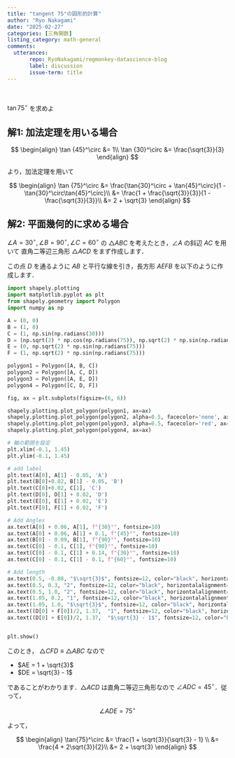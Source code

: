 ```yaml
---
title: "tangent 75°の図形的計算"
author: "Ryo Nakagami"
date: "2025-02-27"
categories: [三角関数]
listing_category: math-general
comments:
  utterances:
       repo: RyoNakagami/regmonkey-datascience-blog
       label: discussion
       issue-term: title
---
```


<div class="blog-custom-border" style="margin-top: 1rem; margin-bottom: 1rem;">
::: {#exr- .custom_problem }
<br>

$\tan {75}^\circ$ を求めよ

:::

</div>

<!--::: {.callout-note collapse="true" icon=false}-->
::: {.callout-note collapse="false" icon=false}
## 解1: 加法定理を用いる場合

$$
\begin{align}
\tan {45}^\circ &= 1\\
\tan {30}^\circ &= \frac{\sqrt{3}}{3}
\end{align}
$$

より，加法定理を用いて

$$
\begin{align}
\tan {75}^\circ
    &= \frac{\tan{30}^\circ + \tan{45}^\circ}{1 - \tan{30}^\circ\tan{45}^\circ}\\
    &= \frac{1 + \frac{\sqrt{3}}{3}}{1 - \frac{\sqrt{3}}{3}}\\
    &= 2 + \sqrt{3}
\end{align}
$$

:::

<!--::: {.callout-note collapse="true" icon=false}-->
::: {.callout-note collapse="false" icon=false}
## 解2: 平面幾何的に求める場合


$\angle A = {30}^\circ, \angle B = {90}^\circ, \angle C = {60}^\circ$ の $\triangle ABC$ を考えたとき，$\angle A$ の斜辺 $AC$ を用いて
直角二等辺三角形 $\triangle ACD$ をまず作成します．

この点 $D$ を通るように $AB$ と平行な線を引き，長方形 $AEFB$ を以下のように作成します．



::: {#fig-plot .center}

```python
import shapely.plotting
import matplotlib.pyplot as plt
from shapely.geometry import Polygon
import numpy as np

A = (0, 0)
B = (1, 0)
C = (1, np.sin(np.radians(30)))
D = (np.sqrt(2) * np.cos(np.radians(75)), np.sqrt(2) * np.sin(np.radians(75)))
E = (0, np.sqrt(2) * np.sin(np.radians(75)))
F = (1, np.sqrt(2) * np.sin(np.radians(75)))

polygon1 = Polygon([A, B, C])
polygon2 = Polygon([A, C, D])
polygon3 = Polygon([A, E, D])
polygon4 = Polygon([C, D, F])

fig, ax = plt.subplots(figsize=(6, 6))

shapely.plotting.plot_polygon(polygon1, ax=ax)
shapely.plotting.plot_polygon(polygon2, alpha=0.5, facecolor='none', ax=ax)
shapely.plotting.plot_polygon(polygon3, alpha=0.5, facecolor='red', ax=ax)
shapely.plotting.plot_polygon(polygon4, ax=ax)

# 軸の範囲を設定
plt.xlim(-0.1, 1.45)
plt.ylim(-0.1, 1.45)

# add label
plt.text(A[0], A[1] - 0.05, 'A')
plt.text(B[0]+0.02, B[1] - 0.05, 'B')
plt.text(C[0]+0.02, C[1], 'C')
plt.text(D[0], D[1] + 0.02, 'D')
plt.text(E[0], E[1] + 0.02, 'E')
plt.text(F[0], F[1] + 0.02, 'F')

# Add Angles
ax.text(A[0] + 0.06, A[1], f"{30}°", fontsize=10)
ax.text(A[0] + 0.06, A[1] + 0.1, f"{45}°", fontsize=10)
ax.text(B[0] - 0.09, B[1], f"{90}°", fontsize=10)
ax.text(C[0] - 0.1, C[1], f"{90}°", fontsize=10)
ax.text(C[0] - 0.1, C[1] + 0.14, f"{30}°", fontsize=10)
ax.text(C[0] - 0.1, C[1] - 0.1, f"{60}°", fontsize=10)

# Add length
ax.text(0.5, -0.08, "$\sqrt{3}$", fontsize=12, color="black", horizontalalignment="center")
ax.text(0.5, 0.3, "2", fontsize=12, color="black", horizontalalignment="center")
ax.text(0.5, 1.0, "2", fontsize=12, color="black", horizontalalignment="center")
ax.text(1.05, 0.2, "1", fontsize=12, color="black", horizontalalignment="left")
ax.text(1.05, 1.0, "$\sqrt{3}$", fontsize=12, color="black", horizontalalignment="left")
ax.text((D[0] + F[0])/2, 1.37,  "1", fontsize=12, color="black", horizontalalignment="center")
ax.text((D[0] + E[0])/2, 1.37,  "$\sqrt{3} - 1$", fontsize=12, color="black", horizontalalignment="center")


plt.show()
```

:::

このとき， $\triangle CFD  \equiv \triangle ABC$ なので

- $AE = 1 + \sqrt{3}$
- $DE = \sqrt{3} - 1$

であることがわかります．$\triangle ACD$ は直角二等辺三角形なので $\angle ADC = {45}^\circ$．従って，

$$
\angle ADE = {75}^\circ
$$

よって，

$$
\begin{align}
\tan{75}^\circ 
    &= \frac{1 + \sqrt{3}}{\sqrt{3} - 1} \\
    &= \frac{4 + 2\sqrt{3}}{2}\\
    &= 2 + \sqrt{3}
\end{align}
$$


:::

